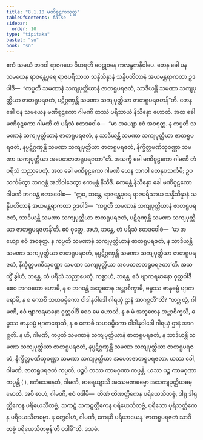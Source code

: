 ```yaml
---
title: "8.1.10 မဏိစူဠကသုတ္တ"
tableOfContents: false
sidebar:
  order: 10
type: "tipitaka"
basket: "su"
book: "sn"
---
```



<DynamicBreadcrumb />

<Division number="362" book="sn" e="ch" v="18" p="332">

<Paragraph number="1599" book="sn">
ဧကံ သမယံ ဘဂဝါ ရာဇဂဟေ ဝိဟရတိ ဝေဠုဝနေ ကလန္ဒကနိဝါပေ. တေန ခေါ ပန သမယေန ရာဇန္တေပုရေ ရာဇပရိသာယ သန္နိသိန္နာနံ သန္နိပတိတာနံ အယမန္တရာကထာ ဥဒပါဒိ—  “ကပ္ပတိ သမဏာနံ သကျပုတ္တိယာနံ ဇာတရူပရဇတံ, သာဒိယန္တိ သမဏာ သကျပုတ္တိယာ ဇာတရူပရဇတံ, ပဋိဂ္ဂဏှန္တိ သမဏာ သကျပုတ္တိယာ ဇာတရူပရဇတန်”တိ.
</Paragraph>

<Paragraph number="1600" book="sn">
တေန ခေါ ပန သမယေန မဏိစူဠကော ဂါမဏိ တဿံ ပရိသာယံ နိသိန္နော ဟောတိ. အထ ခေါ မဏိစူဠကော ဂါမဏိ တံ ပရိသံ ဧတဒဝေါစ—  “မာ အယျော ဧဝံ အဝစုတ္ထ. န ကပ္ပတိ သမဏာနံ သကျပုတ္တိယာနံ ဇာတရူပရဇတံ, န သာဒိယန္တိ သမဏာ သကျပုတ္တိယာ ဇာတရူပရဇတံ, နပ္ပဋိဂ္ဂဏှန္တိ သမဏာ သကျပုတ္တိယာ ဇာတရူပရဇတံ, နိက္ခိတ္တမဏိသုဝဏ္ဏာ သမဏာ သကျပုတ္တိယာ အပေတဇာတရူပရဇတာ”တိ. အသက္ခိ ခေါ မဏိစူဠကော ဂါမဏိ တံ ပရိသံ သညာပေတုံ. အထ ခေါ မဏိစူဠကော ဂါမဏိ ယေန ဘဂဝါ တေနုပသင်္ကမိ; ဥပသင်္ကမိတွာ ဘဂဝန္တံ အဘိဝါဒေတွာ ဧကမန္တံ နိသီဒိ. ဧကမန္တံ နိသိန္နော ခေါ မဏိစူဠကော ဂါမဏိ ဘဂဝန္တံ ဧတဒဝေါစ—  “ဣဓ, ဘန္တေ, ရာဇန္တေပုရေ ရာဇပရိသာယ သန္နိသိန္နာနံ သန္နိပတိတာနံ အယမန္တရာကထာ ဥဒပါဒိ—  ‘ကပ္ပတိ သမဏာနံ သကျပုတ္တိယာနံ ဇာတရူပရဇတံ, သာဒိယန္တိ သမဏာ သကျပုတ္တိယာ ဇာတရူပရဇတံ, ပဋိဂ္ဂဏှန္တိ သမဏာ သကျပုတ္တိယာ ဇာတရူပရဇတန်’တိ. ဧဝံ ဝုတ္တေ, အဟံ, ဘန္တေ, တံ ပရိသံ ဧတဒဝေါစံ—  ‘မာ အယျော ဧဝံ အဝစုတ္ထ. န ကပ္ပတိ သမဏာနံ သကျပုတ္တိယာနံ ဇာတရူပရဇတံ, န သာဒိယန္တိ သမဏာ သကျပုတ္တိယာ ဇာတရူပရဇတံ, နပ္ပဋိဂ္ဂဏှန္တိ သမဏာ သကျပုတ္တိယာ ဇာတရူပရဇတံ, နိက္ခိတ္တမဏိသုဝဏ္ဏာ သမဏာ သကျပုတ္တိယာ အပေတဇာတရူပရဇတာ’တိ. အသက္ခိံ ခွါဟံ, ဘန္တေ, တံ ပရိသံ သညာပေတုံ. ကစ္စာဟံ, ဘန္တေ, ဧဝံ ဗျာကရမာနော ဝုတ္တဝါဒီ စေဝ ဘဂဝတော ဟောမိ, န စ ဘဂဝန္တံ အဘူတေန အဗ္ဘာစိက္ခာမိ, ဓမ္မဿ စာနုဓမ္မံ ဗျာကရောမိ, န စ ကောစိ သဟဓမ္မိကော ဝါဒါနုဝါဒေါ ဂါရယှံ ဌာနံ အာဂစ္ဆတီ”တိ?
</Paragraph>

<Paragraph number="1601" book="sn">
“တဂ္ဃ တွံ, ဂါမဏိ, ဧဝံ ဗျာကရမာနော ဝုတ္တဝါဒီ စေဝ မေ ဟောသိ, န စ မံ အဘူတေန အဗ္ဘာစိက္ခသိ, ဓမ္မဿ စာနုဓမ္မံ ဗျာကရောသိ, န စ ကောစိ သဟဓမ္မိကော ဝါဒါနုဝါဒေါ ဂါရယှံ ဌာနံ အာဂစ္ဆတိ. န ဟိ, ဂါမဏိ, ကပ္ပတိ သမဏာနံ သကျပုတ္တိယာနံ ဇာတရူပရဇတံ, န သာဒိယန္တိ သမဏာ သကျပုတ္တိယာ ဇာတရူပရဇတံ, နပ္ပဋိဂ္ဂဏှန္တိ သမဏာ သကျပုတ္တိယာ ဇာတရူပရဇတံ, နိက္ခိတ္တမဏိသုဝဏ္ဏာ သမဏာ သကျပုတ္တိယာ အပေတဇာတရူပရဇတာ. ယဿ ခေါ, ဂါမဏိ, ဇာတရူပရဇတံ ကပ္ပတိ, ပဉ္စပိ တဿ ကာမဂုဏာ ကပ္ပန္တိ. ယဿ ပဉ္စ ကာမဂုဏာ ကပ္ပန္တိ ( ), ဧကံသေနေတံ, ဂါမဏိ, ဓာရေယျာသိ အဿမဏဓမ္မော အသကျပုတ္တိယဓမ္မောတိ. အပိ စာဟံ, ဂါမဏိ, ဧဝံ ဝဒါမိ—  တိဏံ တိဏတ္ထိကေန ပရိယေသိတဗ္ဗံ, ဒါရု ဒါရုတ္ထိကေန ပရိယေသိတဗ္ဗံ, သကဋံ သကဋတ္ထိကေန ပရိယေသိတဗ္ဗံ, ပုရိသော ပုရိသတ္ထိကေန ပရိယေသိတဗ္ဗော. န တွေဝါဟံ, ဂါမဏိ, ကေနစိ ပရိယာယေန ‘ဇာတရူပရဇတံ သာဒိတဗ္ဗံ ပရိယေသိတဗ္ဗန်’တိ ဝဒါမီ”တိ.

</Paragraph>
</Division>

<Paragraph number="1602" type="center" book="sn">
ဒသမံ.
</Paragraph>